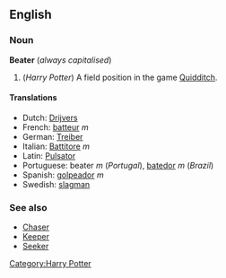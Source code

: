 ==English==
===Noun===
'''Beater''' (''always capitalised'')

# (''Harry Potter'') A field position in the game [[Quidditch]].

====Translations====
*Dutch: [[Drijvers]]<!-- gender? -->
*French: [[batteur]] ''m''
*German: [[Treiber]]<!-- gender? -->
*Italian: [[Battitore]] ''m''<!-- partly guessed since it's not in HP1 in the singular -->
*Latin: [[Pulsator]]<!-- gender? -->
*Portuguese: beater ''m'' (''Portugal''), [[batedor]] ''m'' (''Brazil'')
*Spanish: [[golpeador]] ''m''
*Swedish: [[slagman]]<!-- gender? -->

===See also===
*[[Chaser]]
*[[Keeper]]
*[[Seeker]]

[[Category:Harry Potter]]